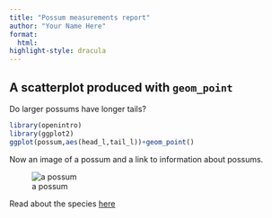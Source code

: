 ```yaml
---
title: "Possum measurements report"
author: "Your Name Here"
format: 
  html:
highlight-style: dracula
---
```


## A scatterplot produced with `geom_point`

Do larger possums have longer tails?

```r
library(openintro)
library(ggplot2)
ggplot(possum,aes(head_l,tail_l))+geom_point()
```

Now an image of a possum and a link to information about possums.

![a possum](https://media.australian.museum/media/dd/images/Screen_Shot_2018-11-29_at_4.37.29_pm.16c0b9d.width-800.a419962.png)


Read about the species [here](https://australian.museum/learn/animals/mammals/mammology-collection-mountain-brushtail-possum/)